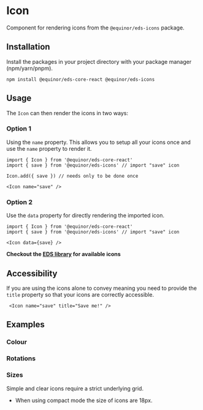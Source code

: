 


# Icon 
Component for rendering icons from the `@equinor/eds-icons` package.

<Links 
    figmaUrl="https://www.figma.com/file/BQjYMxdSdgRkdhKTDDU7L4KU/Assets?node-id=2%3A3"
    documentationUrl="https://eds.equinor.com/0b0c666ab/p/347dd6-system-icons/b/25520a"
    sourceUrl="https://github.com/equinor/design-system/blob/develop/packages/eds-core-react/src/components/Icon/Icon.tsx"
/>

<Story id="icons-icon--introduction" />
<PropsTable />

## Installation 

Install the packages in your project directory with your package manager (npm/yarn/pnpm).
```shell
npm install @equinor/eds-core-react @equinor/eds-icons
```

## Usage

The `Icon` can then render the icons in two ways: 

### Option 1 

Using the `name` property. This allows you to setup all your icons once and use the `name` property to render it.
```tsx
import { Icon } from '@equinor/eds-core-react'
import { save } from '@equinor/eds-icons' // import "save" icon

Icon.add({ save }) // needs only to be done once

<Icon name="save" />
```
### Option 2

Use the `data` property for directly rendering the imported icon.
```tsx
import { Icon } from '@equinor/eds-core-react'
import { save } from '@equinor/eds-icons' // import "save" icon

<Icon data={save} />
```
**Checkout the [EDS library](?path=/docs/icons--preview) for available icons**

## Accessibility
If you are using the icons alone to convey meaning you need to provide the `title` property so that your icons are correctly accessible.
```tsx
 <Icon name="save" title="Save me!" />
```
<Story id="icons-icon--accessibility" />

## Examples

### Colour
<Story id="icons-icon--color" />


### Rotations
<Story id="icons-icon--rotations" />


### Sizes
Simple and clear icons require a strict underlying grid.
<ul>
    <li>When using compact mode the size of icons are 18px.</li>
</ul>
<Story id="icons-icon--sizes" />





